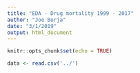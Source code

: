 ```yaml
---
title: "EDA - Drug mortality 1999 - 2017"
author: "Joe Borja"
date: "3/1/2019"
output: html_document
---
```


```r
knitr::opts_chunk$set(echo = TRUE)
```

```r
data <- read.csv('../')
```

